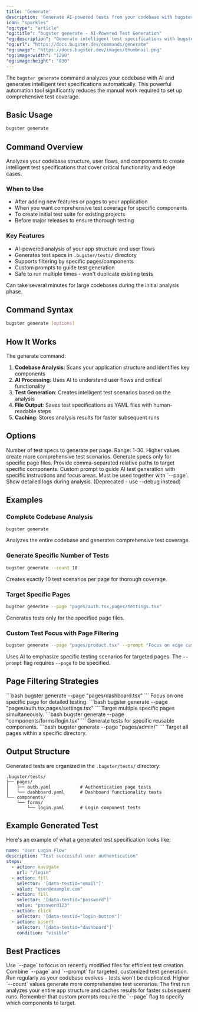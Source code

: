 ```yaml
---
title: 'Generate'
description: 'Generate AI-powered tests from your codebase with bugster generate'
icon: "sparkles"
"og:type": "article"
"og:title": "bugster generate - AI-Powered Test Generation"
"og:description": "Generate intelligent test specifications with bugster generate. AI analyzes your app structure, creates user flow tests, and handles edge cases automatically."
"og:url": "https://docs.bugster.dev/commands/generate"
"og:image": "https://docs.bugster.dev/images/thumbnail.png"
"og:image:width": "1200"
"og:image:height": "630"
---
```


The `bugster generate` command analyzes your codebase with AI and generates intelligent test specifications automatically. This powerful automation tool significantly reduces the manual work required to set up comprehensive test coverage.

## Basic Usage

```bash
bugster generate
```

## Command Overview

Analyzes your codebase structure, user flows, and components to create intelligent test specifications that cover critical functionality and edge cases.

### When to Use

- After adding new features or pages to your application
- When you want comprehensive test coverage for specific components
- To create initial test suite for existing projects
- Before major releases to ensure thorough testing

### Key Features

- AI-powered analysis of your app structure and user flows
- Generates test specs in `.bugster/tests/` directory
- Supports filtering by specific pages/components
- Custom prompts to guide test generation
- Safe to run multiple times - won't duplicate existing tests

<Warning>
Can take several minutes for large codebases during the initial analysis phase.
</Warning>

## Command Syntax

```bash
bugster generate [options]
```

## How It Works

The generate command:

1. **Codebase Analysis**: Scans your application structure and identifies key components
2. **AI Processing**: Uses AI to understand user flows and critical functionality
3. **Test Generation**: Creates intelligent test scenarios based on the analysis
4. **File Output**: Saves test specifications as YAML files with human-readable steps
5. **Caching**: Stores analysis results for faster subsequent runs

## Options

<ParamField query="--count" type="integer" default="varies">
Number of test specs to generate per page. Range: 1-30. Higher values create more comprehensive test scenarios.
</ParamField>

<ParamField query="--page" type="string">
Generate specs only for specific page files. Provide comma-separated relative paths to target specific components.
</ParamField>

<ParamField query="--prompt" type="string">
Custom prompt to guide AI test generation with specific instructions and focus areas. Must be used together with `--page`.
</ParamField>

<ParamField query="--show-logs" type="boolean">
Show detailed logs during analysis. (Deprecated - use --debug instead)
</ParamField>

## Examples

### Complete Codebase Analysis

```bash
bugster generate
```

Analyzes the entire codebase and generates comprehensive test coverage.

### Generate Specific Number of Tests

```bash
bugster generate --count 10
```

Creates exactly 10 test scenarios per page for thorough coverage.

### Target Specific Pages

```bash
bugster generate --page "pages/auth.tsx,pages/settings.tsx"
```

Generates tests only for the specified page files.

### Custom Test Focus with Page Filtering

```bash
bugster generate --page "pages/product.tsx" --prompt "Focus on edge cases and error handling"
```

Uses AI to emphasize specific testing scenarios for targeted pages. The `--prompt` flag requires `--page` to be specified.

## Page Filtering Strategies

<Tabs>
<Tab title="Single Page">
```bash
bugster generate --page "pages/dashboard.tsx"
```
Focus on one specific page for detailed testing.
</Tab>

<Tab title="Multiple Pages">
```bash
bugster generate --page "pages/auth.tsx,pages/settings.tsx"
```
Target multiple specific pages simultaneously.
</Tab>

<Tab title="Component Focus">
```bash
bugster generate --page "components/forms/login.tsx"
```
Generate tests for specific reusable components.
</Tab>

<Tab title="Directory Pattern">
```bash
bugster generate --page "pages/admin/"
```
Target all pages within a specific directory.
</Tab>
</Tabs>

## Output Structure

Generated tests are organized in the `.bugster/tests/` directory:

```
.bugster/tests/
├── pages/
│   ├── auth.yaml           # Authentication page tests
│   └── dashboard.yaml      # Dashboard functionality tests
└── components/
    └── forms/
        └── login.yaml      # Login component tests
```

## Example Generated Test

Here's an example of what a generated test specification looks like:

```yaml
name: "User Login Flow"
description: "Test successful user authentication"
steps:
  - action: navigate
    url: "/login"
  - action: fill
    selector: '[data-testid="email"]'
    value: "user@example.com"
  - action: fill
    selector: '[data-testid="password"]'
    value: "password123"
  - action: click
    selector: '[data-testid="login-button"]'
  - action: assert
    selector: '[data-testid="dashboard"]'
    condition: "visible"
```

## Best Practices

<CardGroup cols={2}>
<Card title="Targeted Generation" icon="bullseye">
Use `--page` to focus on recently modified files for efficient test creation.
</Card>

<Card title="Custom Prompts" icon="message">
Combine `--page` and `--prompt` for targeted, customized test generation.
</Card>

<Card title="Incremental Testing" icon="layer-group">
Run regularly as your codebase evolves - tests won't be duplicated.
</Card>

<Card title="Comprehensive Coverage" icon="shield">
Higher `--count` values generate more comprehensive test scenarios.
</Card>
</CardGroup>

<Tip>
The first run analyzes your entire app structure and caches results for faster subsequent runs. Remember that custom prompts require the `--page` flag to specify which components to target.
</Tip>